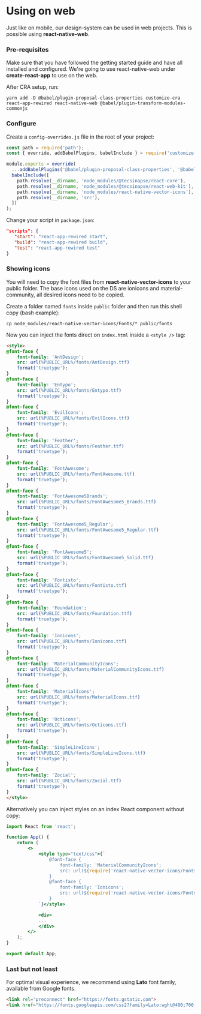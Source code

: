 
<Meta title="Introduction/Using on web" />

# Using on web

Just like on mobile, our design-system can be used in web projects. This is possible using **react-native-web**.

### Pre-requisites

Make sure that you have followed the getting started guide and have all installed and configured.
We're going to use react-native-web under **create-react-app** to use on the web.

After CRA setup, run:

```
yarn add -D @babel/plugin-proposal-class-properties customize-cra react-app-rewired react-native-web @babel/plugin-transform-modules-commonjs
```

### Configure

Create a `config-overrides.js` file in the root of your project:

```javascript
const path = require('path');
const { override, addBabelPlugins, babelInclude } = require('customize-cra');

module.exports = override(
  ...addBabelPlugins('@babel/plugin-proposal-class-properties', '@babel/plugin-transform-modules-commonjs'),
  babelInclude([
    path.resolve(__dirname, 'node_modules/@tecsinapse/react-core'),
    path.resolve(__dirname, 'node_modules/@tecsinapse/react-web-kit'),
    path.resolve(__dirname, 'node_modules/react-native-vector-icons'),
    path.resolve(__dirname, 'src'),
  ])
);
```

Change your script in `package.json`:

```json
"scripts": {
   "start": "react-app-rewired start",
   "build": "react-app-rewired build",
   "test": "react-app-rewired test"
}
```

### Showing icons

You will need to copy the font files from **react-native-vector-icons** to your public folder. The base icons used on the DS are ionicons and material-community,
all desired icons need to be copied.

Create a folder named `fonts` inside `public` folder and then run this shell copy (bash example):

```shell
cp node_modules/react-native-vector-icons/Fonts/* public/fonts
```

Now you can inject the fonts direct on `index.html` inside a `<style />` tag:

```html
<style>
@font-face {
    font-family: 'AntDesign';
    src: url(%PUBLIC_URL%/fonts/AntDesign.ttf)
    format('truetype');
}
@font-face {
    font-family: 'Entypo';
    src: url(%PUBLIC_URL%/fonts/Entypo.ttf)
    format('truetype');
}
@font-face {
    font-family: 'EvilIcons';
    src: url(%PUBLIC_URL%/fonts/EvilIcons.ttf)
    format('truetype');
}
@font-face {
    font-family: 'Feather';
    src: url(%PUBLIC_URL%/fonts/Feather.ttf)
    format('truetype');
}
@font-face {
    font-family: 'FontAwesome';
    src: url(%PUBLIC_URL%/fonts/FontAwesome.ttf)
    format('truetype');
}
@font-face {
    font-family: 'FontAwesome5Brands';
    src: url(%PUBLIC_URL%/fonts/FontAwesome5_Brands.ttf)
    format('truetype');
}
@font-face {
    font-family: 'FontAwesome5_Regular';
    src: url(%PUBLIC_URL%/fonts/FontAwesome5_Regular.ttf)
    format('truetype');
}
@font-face {
    font-family: 'FontAwesome5';
    src: url(%PUBLIC_URL%/fonts/FontAwesome5_Solid.ttf)
    format('truetype');
}
@font-face {
    font-family: 'Fontisto';
    src: url(%PUBLIC_URL%/fonts/Fontisto.ttf)
    format('truetype');
}
@font-face {
    font-family: 'Foundation';
    src: url(%PUBLIC_URL%/fonts/Foundation.ttf)
    format('truetype');
}
@font-face {
    font-family: 'Ionicons';
    src: url(%PUBLIC_URL%/fonts/Ionicons.ttf)
    format('truetype');
}
@font-face {
    font-family: 'MaterialCommunityIcons';
    src: url(%PUBLIC_URL%/fonts/MaterialCommunityIcons.ttf)
    format('truetype');
}
@font-face {
    font-family: 'MaterialIcons';
    src: url(%PUBLIC_URL%/fonts/MaterialIcons.ttf)
    format('truetype');
}
@font-face {
    font-family: 'Octicons';
    src: url(%PUBLIC_URL%/fonts/Octicons.ttf)
    format('truetype');
}
@font-face {
    font-family: 'SimpleLineIcons';
    src: url(%PUBLIC_URL%/fonts/SimpleLineIcons.ttf)
    format('truetype');
}
@font-face {
    font-family: 'Zocial';
    src: url(%PUBLIC_URL%/fonts/Zocial.ttf)
    format('truetype');
}
</style>
```

Alternatively you can inject styles on an index React component without copy:

```jsx
import React from 'react';

function App() {
    return (
        <>
            <style type="text/css">{`
                @font-face {
                    font-family: 'MaterialCommunityIcons';
                    src: url(${require('react-native-vector-icons/Fonts/MaterialCommunityIcons.ttf')}) format('truetype');
                }
                @font-face {
                    font-family: 'Ionicons';
                    src: url(${require('react-native-vector-icons/Fonts/Ionicons.ttf')}) format('truetype');
                }
            `}</style>

            <div>
            ...
            </div>
        </>
    );
}

export default App;
```

### Last but not least

For optimal visual experience, we recommend using **Lato** font family, available from Google fonts.

```html
<link rel="preconnect" href="https://fonts.gstatic.com">
<link href="https://fonts.googleapis.com/css2?family=Lato:wght@400;700;900&display=swap" rel="stylesheet">
```
